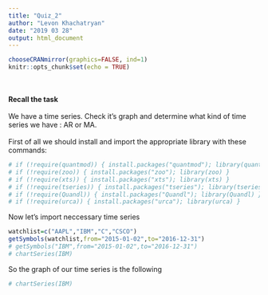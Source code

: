 ```yaml
---
title: "Quiz_2"
author: "Levon Khachatryan"
date: "2019 03 28"
output: html_document
---
```

```r
chooseCRANmirror(graphics=FALSE, ind=1)
knitr::opts_chunk$set(echo = TRUE)
```
<br />
<br />
**Recall the task**
<br />
<br />
We have a time series. Check it's graph and determine what kind of time series we have : AR or MA.
<br />
<br />
First of all we should install and import the appropriate library with these commands:
```r
# if (!require(quantmod)) { install.packages("quantmod"); library(quantmod) }
# if (!require(zoo)) { install.packages("zoo"); library(zoo) }
# if (!require(xts)) { install.packages("xts"); library(xts) }
# if (!require(tseries)) { install.packages("tseries"); library(tseries) }
# if (!require(Quandl)) { install.packages("Quandl"); library(Quandl) }
# if (!require(urca)) { install.packages("urca"); library(urca) }
```
Now let's import neccessary time series
```r
watchlist=c("AAPL","IBM","C","CSCO")
getSymbols(watchlist,from="2015-01-02",to="2016-12-31")
# getSymbols("IBM",from="2015-01-02",to="2016-12-31")
# chartSeries(IBM)
```
So the graph of our time series is the following
```r
# chartSeries(IBM)
```



